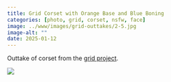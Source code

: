 ```yaml
---
title: Grid Corset with Orange Base and Blue Boning
categories: [photo, grid, corset, nsfw, face]
image: ../www/images/grid-outtakes/2-5.jpg
image-alt: ""
date: 2025-01-12
---
```


Outtake of corset from the [grid project](/posts/2025-01-27_grid-project.html).

![](../www/images/grid-outtakes/2-5.jpg)

